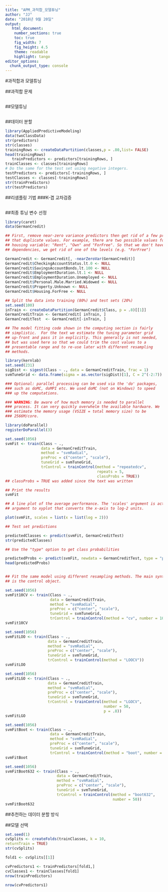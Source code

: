 ---
title: "APM_과적합_모델튜닝"
author: "JJ"
date: "2018년 9월 20일"
output:
   html_document:
    number_sections: true
    toc: true
    fig_width: 7
    fig_height: 4.5
    theme: readable
    highlight: tango
editor_options: 
  chunk_output_type: console
---

#과적합과 모델튜닝

##과적합 문제
```{r, warning=FALSE, message=FALSE}


```
##모델튜닝
```{r, warning=FALSE, message=FALSE}


```
##데이터 분할
```{r, warning=FALSE, message=FALSE}
library(AppliedPredictiveModeling)
data(twoClassData)
str(predictors)
str(classes)
trainingRows <- createDataPartition(classes,p = .80,list= FALSE)
head(trainingRows)
   trainPredictors <- predictors[trainingRows, ]
trainClasses <- classes[trainingRows]
# Do the same for the test set using negative integers.
testPredictors <- predictors[-trainingRows, ]
testClasses <- classes[-trainingRows]
str(trainPredictors)
str(testPredictors)

```
##리샘플링 기법
###K-겹 교차검증
```{r, warning=FALSE, message=FALSE}


```

##최종 튜닝 변수 선정
```{r, warning=FALSE, message=FALSE}
library(caret)
data(GermanCredit)

## First, remove near-zero variance predictors then get rid of a few predictors 
## that duplicate values. For example, there are two possible values for the 
## housing variable: "Rent", "Own" and "ForFree". So that we don't have linear
## dependencies, we get rid of one of the levels (e.g. "ForFree")

GermanCredit <- GermanCredit[, -nearZeroVar(GermanCredit)]
GermanCredit$CheckingAccountStatus.lt.0 <- NULL
GermanCredit$SavingsAccountBonds.lt.100 <- NULL
GermanCredit$EmploymentDuration.lt.1 <- NULL
GermanCredit$EmploymentDuration.Unemployed <- NULL
GermanCredit$Personal.Male.Married.Widowed <- NULL
GermanCredit$Property.Unknown <- NULL
GermanCredit$Housing.ForFree <- NULL

## Split the data into training (80%) and test sets (20%)
set.seed(100)
inTrain <- createDataPartition(GermanCredit$Class, p = .8)[[1]]
GermanCreditTrain <- GermanCredit[ inTrain, ]
GermanCreditTest  <- GermanCredit[-inTrain, ]

## The model fitting code shown in the computing section is fairly
## simplistic.  For the text we estimate the tuning parameter grid
## up-front and pass it in explicitly. This generally is not needed,
## but was used here so that we could trim the cost values to a
## presentable range and to re-use later with different resampling
## methods.

library(kernlab)
set.seed(231)
sigDist <- sigest(Class ~ ., data = GermanCreditTrain, frac = 1)
svmTuneGrid <- data.frame(sigma = as.vector(sigDist)[1], C = 2^(-2:7))

### Optional: parallel processing can be used via the 'do' packages,
### such as doMC, doMPI etc. We used doMC (not on Windows) to speed
### up the computations.

### WARNING: Be aware of how much memory is needed to parallel
### process. It can very quickly overwhelm the available hardware. We
### estimate the memory usage (VSIZE = total memory size) to be 
### 2566M/core.

library(doParallel)
registerDoParallel(3)

set.seed(1056)
svmFit <- train(Class ~ .,
                data = GermanCreditTrain,
                method = "svmRadial",
                preProc = c("center", "scale"),
                tuneGrid = svmTuneGrid,
                trControl = trainControl(method = "repeatedcv", 
                                         repeats = 5,
                                         classProbs = TRUE))
## classProbs = TRUE was added since the text was written

## Print the results
svmFit

## A line plot of the average performance. The 'scales' argument is actually an 
## argument to xyplot that converts the x-axis to log-2 units.

plot(svmFit, scales = list(x = list(log = 2)))

## Test set predictions

predictedClasses <- predict(svmFit, GermanCreditTest)
str(predictedClasses)

## Use the "type" option to get class probabilities

predictedProbs <- predict(svmFit, newdata = GermanCreditTest, type = "prob")
head(predictedProbs)


## Fit the same model using different resampling methods. The main syntax change
## is the control object.

set.seed(1056)
svmFit10CV <- train(Class ~ .,
                    data = GermanCreditTrain,
                    method = "svmRadial",
                    preProc = c("center", "scale"),
                    tuneGrid = svmTuneGrid,
                    trControl = trainControl(method = "cv", number = 10))
svmFit10CV

set.seed(1056)
svmFitLOO <- train(Class ~ .,
                   data = GermanCreditTrain,
                   method = "svmRadial",
                   preProc = c("center", "scale"),
                   tuneGrid = svmTuneGrid,
                   trControl = trainControl(method = "LOOCV"))
svmFitLOO

set.seed(1056)
svmFitLGO <- train(Class ~ .,
                   data = GermanCreditTrain,
                   method = "svmRadial",
                   preProc = c("center", "scale"),
                   tuneGrid = svmTuneGrid,
                   trControl = trainControl(method = "LGOCV", 
                                            number = 50, 
                                            p = .8))
svmFitLGO 

set.seed(1056)
svmFitBoot <- train(Class ~ .,
                    data = GermanCreditTrain,
                    method = "svmRadial",
                    preProc = c("center", "scale"),
                    tuneGrid = svmTuneGrid,
                    trControl = trainControl(method = "boot", number = 50))
svmFitBoot

set.seed(1056)
svmFitBoot632 <- train(Class ~ .,
                       data = GermanCreditTrain,
                       method = "svmRadial",
                       preProc = c("center", "scale"),
                       tuneGrid = svmTuneGrid,
                       trControl = trainControl(method = "boot632", 
                                                number = 50))
svmFitBoot632
```

##추천하는 데이터 분할 방식

##모델 선택
```{r}
set.seed(1)
cvSplits <- createFolds(trainClasses, k = 10,
returnTrain = TRUE)
str(cvSplits)

fold1 <- cvSplits[[1]]

cvPredictors1 <- trainPredictors[fold1,]
cvClasses1 <- trainClasses[fold1]
nrow(trainPredictors)

nrow(cvPredictors1)
```

```{r}

```

